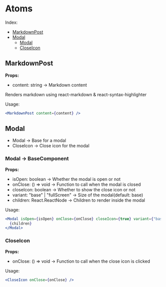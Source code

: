 # Atoms

Index:

- [MarkdownPost](#markdownpost)
- [Modal](#modal)
  - [Modal](#modal-1)
  - [CloseIcon](#closeicon)

## MarkdownPost

**Props:**

- content: string -> Markdown content

Renders markdown using react-markdown & react-syntax-highlighter

Usage:

```jsx
<MarkdownPost content={content} />
```

## Modal

- Modal -> Base for a modal
- CloseIcon -> Close icon for the modal

### Modal -> BaseComponent

**Props:**

- isOpen: boolean -> Whether the modal is open or not
- onClose: () => void -> Function to call when the modal is closed
- closeIcon: boolean -> Whether to show the close icon or not
- variant: "base" | "fullScreen" -> Size of the modal(default: base)
- children: React.ReactNode -> Children to render inside the modal

Usage:

```jsx
<Modal isOpen={isOpen} onClose={onClose} closeIcon={true} variant={"base"}>
  {children}
</Modal>
```

### CloseIcon

**Props:**

- onClose: () => void -> Function to call when the close icon is clicked

Usage:

```jsx
<CloseIcon onClose={onClose} />
```
